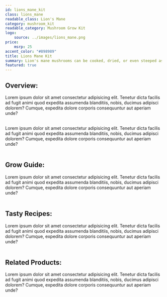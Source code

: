 ```yaml
---
id: lions_mane_kit
class: lions_mane
readable_class: Lion's Mane
category: mushroom_kit
readable_category: Mushroom Grow Kit
logo:
    source: ../images/lions_mane.png
price: 
    msrp: 25
accent_color: "#898989"
title: Lions Mane Kit
summary: Lion's mane mushrooms can be cooked, dried, or even steeped as a tea!
featured: true
---
```


## Overview:

Lorem ipsum dolor sit amet consectetur adipisicing elit. Tenetur dicta facilis ad fugit animi quod expedita assumenda blanditiis, nobis, ducimus adipisci dolorem? Cumque, expedita dolore corporis consequuntur aut aperiam unde?<br/><br/>

Lorem ipsum dolor sit amet consectetur adipisicing elit. Tenetur dicta facilis ad fugit animi quod expedita assumenda blanditiis, nobis, ducimus adipisci dolorem? Cumque, expedita dolore corporis consequuntur aut aperiam unde?<br/><br/>

## Grow Guide:

Lorem ipsum dolor sit amet consectetur adipisicing elit. Tenetur dicta facilis ad fugit animi quod expedita assumenda blanditiis, nobis, ducimus adipisci dolorem? Cumque, expedita dolore corporis consequuntur aut aperiam unde?<br/><br/>

## Tasty Recipes:

Lorem ipsum dolor sit amet consectetur adipisicing elit. Tenetur dicta facilis ad fugit animi quod expedita assumenda blanditiis, nobis, ducimus adipisci dolorem? Cumque, expedita dolore corporis consequuntur aut aperiam unde?<br/><br/>

## Related Products:
Lorem ipsum dolor sit amet consectetur adipisicing elit. Tenetur dicta facilis ad fugit animi quod expedita assumenda blanditiis, nobis, ducimus adipisci dolorem? Cumque, expedita dolore corporis consequuntur aut aperiam unde?<br/><br/>